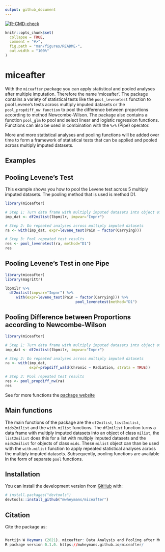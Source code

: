 ```yaml
---
output: github_document
---
```


<!-- README.md is generated from README.Rmd. Please edit that file -->

<!-- badges: start -->
[![R-CMD-check](https://github.com/mwheymans/miceafter/workflows/R-CMD-check/badge.svg)](https://github.com/mwheymans/miceafter/actions)
<!-- badges: end -->


```r
knitr::opts_chunk$set(
  collapse = TRUE,
  comment = "#>",
  fig.path = "man/figures/README-",
  out.width = "100%"
)
```

# miceafter

With the `miceafter` package you can apply statistical and pooled analyses after multiple imputation. Therefore the name 'miceafter'. The package contains a variety of statistical tests like the `pool_levenetest` function to pool Levene's tests across multiply imputed datasets or the `pool_propdiff_nw function` to pool the difference between proportions according to method Newcombe-Wilson. The package also contains a function `pool_glm` to pool and select linear and logistic regression functions. Functions can also be used in combination with the `%>%` (Pipe) operator.

More and more statistical analyses and pooling functions will be added over time to form a framework of statistical tests that can be applied and pooled across multiply imputed datasets.

## Examples

## Pooling Levene's Test

This example shows you how to pool the Levene test across 5 multiply imputed datasets. The pooling method that is used is method D1.

```r

library(miceafter)

# Step 1: Turn data frame with multiply imputed datasets into object of 'milist'
imp_dat <- df2milist(lbpmilr, impvar="Impnr")

# Step 2: Do repeated analyses across multiply imputed datasets
ra <- with(imp_dat, expr=levene_test(Pain ~ factor(Carrying)))

# Step 3: Pool repeated test results
res <- pool_levenetest(ra, method="D1")
res

```

## Pooling Levene's Test in one Pipe

```r

library(miceafter)
library(magrittr)

lbpmilr %>%
  df2milist(impvar="Impnr") %>%
     with(expr=levene_test(Pain ~ factor(Carrying))) %>%
                                pool_levenetest(method="D1")

```

## Pooling Difference between Proportions according to Newcombe-Wilson

```r

library(miceafter)

# Step 1: Turn data frame with multiply imputed datasets into object of 'milist'
imp_dat <- df2milist(lbpmilr, impvar="Impnr")

# Step 2: Do repeated analyses across multiply imputed datasets
ra <- with(imp_dat, 
           expr=propdiff_wald(Chronic ~ Radiation, strata = TRUE))

# Step 3: Pool repeated test results
res <- pool_propdiff_nw(ra)
res

```

See for more functions the [package website](https://mwheymans.github.io/miceafter/)

## Main functions

The main functions of the package are the `df2milist`, `list2milist`, `mids2milist` and the `with.milist` functions. The `df2milist` function turns a data frame with multiply imputed datasets into an object of class `milist`, the `list2milist` does this for a list with multiply imputed datasets and the `mids2milist` for objects of class `mids`. These `milist` object can than be used with the `with.milist` function to apply repeated statistical analyses across the multiply imputed datasets. Subsequently, pooling functions are available in the form of separate `pool` functions. 

## Installation

You can install the development version from [GitHub](https://github.com/) with:

``` r
# install.packages("devtools")
devtools::install_github("mwheymans/miceafter")
```

## Citation

Cite the package as:

``` r

Martijn W Heymans (2021). miceafter: Data Analysis and Pooling after Multiple Imputation. 
R package version 0.1.0. https://mwheymans.github.io/miceafter/

```

